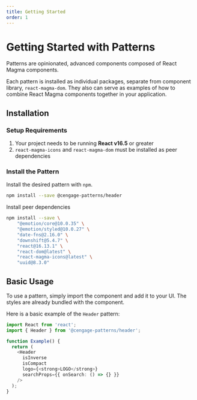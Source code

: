 ```yaml
---
title: Getting Started
order: 1
---
```


# Getting Started with Patterns

Patterns are opinionated, advanced components composed of React Magma components.

Each pattern is installed as individual packages, separate from component library, `react-magma-dom`. They also can serve as examples of how to combine React Magma components together in your application.

## Installation

### Setup Requirements

1. Your project needs to be running **React v16.5** or greater
2. `react-magma-icons` and `react-magma-dom` must be installed as peer dependencies

### Install the Pattern

Install the desired pattern with `npm`.

```sh title noRender noCodeSandbox
npm install --save @cengage-patterns/header
```

Install peer dependencies

```sh title noRender noCodeSandbox
npm install --save \
    "@emotion/core@10.0.35" \
    "@emotion/styled@10.0.27" \
    "date-fns@2.16.0" \
    "downshift@5.4.7" \
    "react@16.13.1" \
    "react-dom@latest" \
    "react-magma-icons@latest" \
    "uuid@8.3.0"
```

## Basic Usage

To use a pattern, simply import the component and add it to your UI. The styles are already bundled with the component.

Here is a basic example of the `Header` pattern:

```typescript
import React from 'react';
import { Header } from '@cengage-patterns/header';

function Example() {
  return (
    <Header
      isInverse
      isCompact
      logo={<strong>LOGO</strong>}
      searchProps={{ onSearch: () => {} }}
    />
  );
}
```
